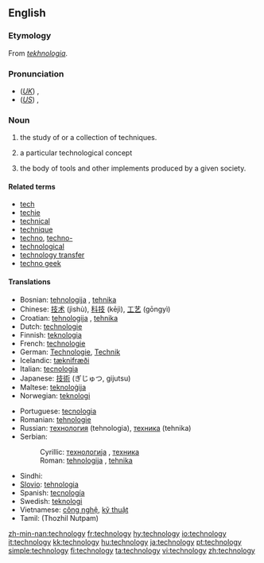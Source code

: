 ==English==

===Etymology===
From {{Gr.}} ''[[tekhnologia]]''.

===Pronunciation===
*(''[[Received Pronunciation|UK]]'') {{IPA|/tɛkˈnɒlədʒi/}}, {{SAMPA|/tEk"nQl@dZi/}}
*(''[[General American|US]]'') {{IPA|/tɛkˈnɑlədʒi/}}, {{SAMPA|/tEk"nAl@dZi/}}

===Noun===
{{en-noun|technologies|-}}
{{wikipedia}}
# {{uncountable}} the study of or a collection of techniques.
# {{countable}} a particular technological concept
# the body of tools and other implements produced by a given society.

====Related terms====
*[[tech]]
*[[techie]]
*[[technical]]
*[[technique]]
*[[techno]], [[techno-]]
*[[technological]]
*[[technology transfer]]
*[[techno geek]]

====Translations====
{{top}}
*Bosnian: [[tehnologija]] {{f}}, [[tehnika]] {{f}}
*Chinese: [[技术]] (jìshù), [[科技]] (kējì), [[工艺]] (gōngyì)
*Croatian: [[tehnologija]] {{f}}, [[tehnika]] {{f}}
*Dutch: [[technologie]]
*Finnish: [[teknologia]]
*French: [[technologie]] {{f}}
*German: [[Technologie]], [[Technik]]
*Icelandic: [[tæknifræði]] {{f}} 
*Italian: [[tecnologia]] {{f}}
*Japanese: [[技術]] (ぎじゅつ, gijutsu)
*Maltese: [[teknoloġija]]
*Norwegian: [[teknologi]]
{{mid}}
*Portuguese: [[tecnologia]] {{f}}
*Romanian: [[tehnologie]]
*Russian: [[технология]] (tehnologia), [[техника]] (tehnika)
*Serbian:
*:Cyrillic: [[технологија]] {{f}}, [[техника]] {{f}}
*:Roman: [[tehnologija]] {{f}}, [[tehnika]] {{f}}
*Sindhi: {{SDchar|[[ٽيڪنيڀياس|ٽيڪِنِيڀِياسُ]]}}
*[[Slovio]]: [[tehnologia]]
*Spanish: [[tecnología]] {{f}}
*Swedish: [[teknologi]] {{c}}
*Vietnamese: [[công nghệ]], [[kỹ thuật]]
*Tamil: (Thozhil Nutpam)
{{bottom}}

[[zh-min-nan:technology]]
[[fr:technology]]
[[hy:technology]]
[[io:technology]]
[[it:technology]]
[[kk:technology]]
[[hu:technology]]
[[ja:technology]]
[[pt:technology]]
[[simple:technology]]
[[fi:technology]]
[[ta:technology]]
[[vi:technology]]
[[zh:technology]]